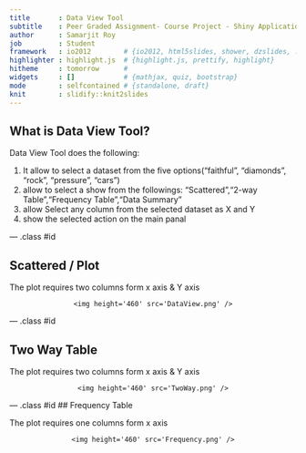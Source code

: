 ```yaml
---
title       : Data View Tool
subtitle    : Peer Graded Assignment- Course Project - Shiny Application and Reproducible Pitch
author      : Samarjit Roy
job         : Student
framework   : io2012        # {io2012, html5slides, shower, dzslides, ...}
highlighter : highlight.js  # {highlight.js, prettify, highlight}
hitheme     : tomorrow      # 
widgets     : []            # {mathjax, quiz, bootstrap}
mode        : selfcontained # {standalone, draft}
knit        : slidify::knit2slides
---
```


## What is Data View Tool?

Data View Tool does the following:

1. It allow to select a dataset from the five options("faithful", "diamonds", "rock", "pressure", "cars")
2. allow to select a show from the followings: "Scattered","2-way Table","Frequency Table","Data Summary"
3. allow Select any column from the selected dataset as X and Y
4. show the selected action on the main panal

--- .class #id 

## Scattered / Plot

<style type='text/css'>
img {
    max-height: 560px;
    max-width: 964px;
}
</style>

The plot requires two columns form x axis & Y axis

<div style='text-align: center;'>
    <img height='460' src='DataView.png' />
</div>

--- .class #id 

## Two Way Table

<style type='text/css'>
img {
    max-height: 560px;
    max-width: 964px;
}
</style>

The plot requires two columns form x axis & Y axis

<div style='text-align: center;'>
    <img height='460' src='TwoWay.png' />
</div>

--- .class #id 
## Frequency Table

<style type='text/css'>
img {
    max-height: 560px;
    max-width: 964px;
}
</style>

The plot requires one columns form x axis

<div style='text-align: center;'>
    <img height='460' src='Frequency.png' />
</div>


